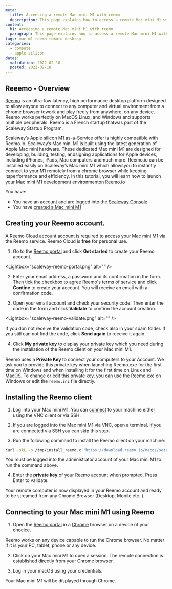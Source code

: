```yaml
---
meta:
  title: Acceesing a remote Mac mini M1 with reemo
  description: This page explains how to access a remote Mac mini M1 with Reemo
content:
  h1: Acceesing a remote Mac mini M1 with reemo
  paragraph: This page explains how to access a remote Mac mini M1 with Reemo
tags: mac m1 reemo remote desktop
categories: 
  - compute
  - apple-silicon
dates:
  validation: 2022-02-18
  posted: 2022-02-18
---
```


## Reeemo - Overview

[Reemo](https://reemo.io/) is an ultra-low latency, high performance desktop platform designed to allow anyone to connect to any computer and virtual environment from a chrome browser towork and play freely from anywhere, on any device. 
Reemo works perfectly on MacOS,Linux, and Windows and supports multiple peripherals. Reemo is a French startup thatwas part of the Scaleway Startup Program.

Scaleway’s Apple silicon M1 as-a-Service offer is highly compatible with Reemo.io.
Scaleway’s Mac mini M1 is built using the latest generation of Apple Mac mini hardware.
These dedicated Mac mini M1 are designed for developing, building, testing, andsigning applications for Apple devices, including iPhones, iPads, Mac computers andmuch more.
Reemo.io can be installed easily on Scaleway’s Mac mini M1 which allowsyou to instantly connect to your M1 remotely from a chrome browser while keeping itsperformance and efficiency.
In this tutorial, you will learn how to launch your Mac mini M1 development environmenton Reemo.io

<Message type="requirement">

You have:
- You have an account and are logged into the [Scaleway Console](https://console.scaleway.com)
- You have [created a Mac mini M1](/compute/apple-silicon/how-to/create-mac-mini-m1/)
</Message>

## Creating your Reemo account.

<Message type="tip">

A Reemo Cloud account account is required to access your Mac mini M1 via the Reemo service. Reemo Cloud is **free** for personal use.

</Message>

1. Go to the [Reemo portal](https://portal.reemo.io/) and click **Get started** to create your Reemo account.

  <Lightbox="scaleway-reemo-portal.png" alt="" />

2. Enter your email address, a password and its confirmation in the form. Then tick the checkbox to agree Reemo's terms of service and click **Contine** to create your account. You will receive an email with a confirmation code.

3. Open your email account and check your security code. Then enter the code in the form and click **Validate** to confirm the account creation. 

  <Lightbox="scaleway-reemo-validate.png" alt="" />

  <Message type="tip">

  If you don not receive the validation code, check also in your spam folder. If you still can not find the code, click **Send again** to receive it again.

  </Message>

4. Click **My private key** to display your private key which you need during the installation of the Reemo client on your Mac mini M1. 

  <Message type="important">

  Reemo uses a **Private Key** to connect your computers to your Account. We ask you to provide this private key when launching Reemo.exe for the first time on Windows and
  when installing it for the first time on Linux and MacOS. To change or edit this private key, you can use the Reemo.exe on Windows or edit the `reemo.ini` file directly.

  </Message>

## Installing the Reemo client

1. Log into your Mac mini M1. You can [connect](/compute/apple-silicon/how-to/connect-to-mac-mini-m1/) to your machine either using the VNC client or via SSH. 

2. If you are logged into the Mac mini M1 via VNC, open a terminal. If you are connected via SSH you can skip this step.

3. Run the following command to install the Reemo client on your machine:
  ```sh 
  curl -skL -o /tmp/install_reemo.x 'https://download.reemo.io/macos/setup.x' && sudo bash /tmp/install_reemo.x
  ```
  <Message type="note">

  You must be logged into the administrator account of your Mac mini M1 to run the command above.

  </Message>

4. Enter the **private key** of your Reemo account when prompted. Press Enter to validate.

Your remote computer is now displayed in your Reemo account and ready to be streamed from any Chrome Browser (Desktop, Mobile etc..).

## Connecting to your Mac mini M1 using Reemo

1. Open the [Reemo portal](https://portal.reemo.io/) in a [Chrome](https://www.google.com/chrome/) browser on a device of your chocice. 

  <Message type="tip">

  Reemo works on any device capable to run the Chrome browser. No matter if it is your PC, tablet, phone or any device.

  </Message>

2. Click on your Mac mini M1 to open a session. The remote connection is established directly from your Chrome browser.

  <Lightbox src="scaleway-reemo-dashboard.png" alt="" />

3. Log in your macOS using your credentials.

  <Lightbox src="scaleway-reemo-m1.png" alt="" />

Your Mac mini M1 will be displayed through Chrome.
